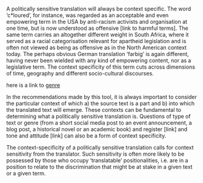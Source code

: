 
A politically sensitive translation will always be context specific. The word ‘c\*loured’, for instance, was regarded as an acceptable and even empowering term in the USA by anti-racism activists and organisation at one time, but is now understood as offensive [link to harmful terms]. The same term carries an altogether different weight in South Africa, where it served as a racial categorisation relevant for apartheid legislation and is often not viewed as being as offensive as in the North American context today. The perhaps obvious German translation ‘farbig’ is again different, having never been wielded with any kind of empowering content, nor as a legislative term. The context specificity of this term cuts across dimensions of time, geography and different socio-cultural discourses.

here is a link to [genre](/manifesto#genre)

In the recommendations made by this tool, it is always important to consider the particular context of which a) the source text is a part and b) into which the translated text will emerge. These contexts can be fundamental to determining what a politically sensitive translation is. Questions of type of text or genre (from a short social media post to an event announcement, a blog post, a historical novel or an academic book) and register [link] and tone and attitude [link] can also be a form of context specificity.

The context-specificity of a politically sensitive translation calls for context sensitivity from the translator. Such sensitivity is often more likely to be possessed by those who occupy ‘translatable’ positionalities, i.e. are in a position to relate to the discrimination that might be at stake in a given text or a given term.
